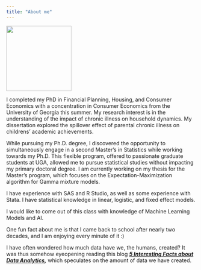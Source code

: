 ---
title: "About me"
---

![](images/IMG-20231201-WA0050.jpg){width="173"}

I completed my PhD in Financial Planning, Housing, and Consumer Economics with a concentration in Consumer Economics from the University of Georgia this summer. My research interest is in the understanding of the impact of chronic illness on household dynamics. My dissertation explored the spillover effect of parental chronic illness on childrens' academic achievements.

While pursuing my Ph.D. degree, I discovered the opportunity to simultaneously engage in a second Master's in Statistics while working towards my Ph.D. This flexible program, offered to passionate graduate students at UGA, allowed me to pursue statistical studies without impacting my primary doctoral degree. I am currently working on my thesis for the Master's program, which focuses on the Expectation-Maximization algorithm for Gamma mixture models.

I have experience with SAS and R Studio, as well as some experience with Stata. I have statistical knowledge in linear, logistic, and fixed effect models.

I would like to come out of this class with knowledge of Machine Learning Models and AI.

One fun fact about me is that I came back to school after nearly two decades, and I am enjoying every minute of it :)

I have often wondered how much data have we, the humans, created? It was thus somehow eyeopening reading this blog [***5 Interesting Facts about Data Analytics***](https://blueoceanlab.io/blog/10/5-interesting-facts-about-data-analytics)***,*** which speculates on the amount of data we have created.

## 
